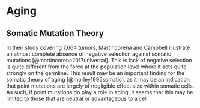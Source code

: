 # Aging {#aging}

## Somatic Mutation Theory
In their study covering 7,664 tumors, Martincorena and Campbell illustrate an almost complete absence of negative selection against somatic mutations [@martincorena2017universal]. This is lack of negative selection is quite different from the force at the population level where it acts quite strongly on the germline. This result may be an important finding for the somatic theory of aging [@morley1995somatic], as it may be an indication that point mutations are largely of negligible effect size
within somatic cells. As such, if point mutations do play a role in aging, it seems that this may be limited to those that are neutral or advantageous to a cell.
